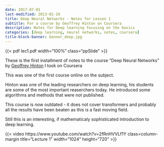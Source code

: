 ```yaml
---
date: 2017-07-01
last-modified: 2013-01-19
title: Deep Neural Networks - Notes for Lesson 1 
subtitle: For a course by Geoffrey Hinton on Coursera
description: Notes for Deep learning focusing on the basics
categories: [deep learning, neural networks, notes, coursera] 
title-block-banner: banner_deep.jpg
---
```


```{=html}
<style>
.a4paper {margin: 0; aspect-ratio: 1 / 1.41;}
.letterpaper  {margin: 0; aspect-ratio: 22 / 17;}
.ppSlide {margin: 0; aspect-ratio: 22 / 13;}
</style>
```

{{< pdf lec1.pdf width="100%" class="ppSlide" >}}

These is the first installment of notes to the course "Deep Neural Networks" by [Geoffrey Hinton](https://en.wikipedia.org/wiki/Geoffrey_Hinton) I took on Coursera

This was one of the first course online on the subject.

Hinton was one of the leading researchers on deep learning, his students are some of the most important reaserchers today.
He introduced some algorithms and methods that were not published.

This course is now outdated - it does not cover transformers and probably all the results have been beaten as this is a fast moving field.

Still this is an interesting, if mathematicaly sophisticated introduction to deep learning.


{{< video https://www.youtube.com/watch?v=2fRnHVVLf1Y
    class=column-margin
    title="Lecture 1" 
    width="1024" 
    height="720" >}}


